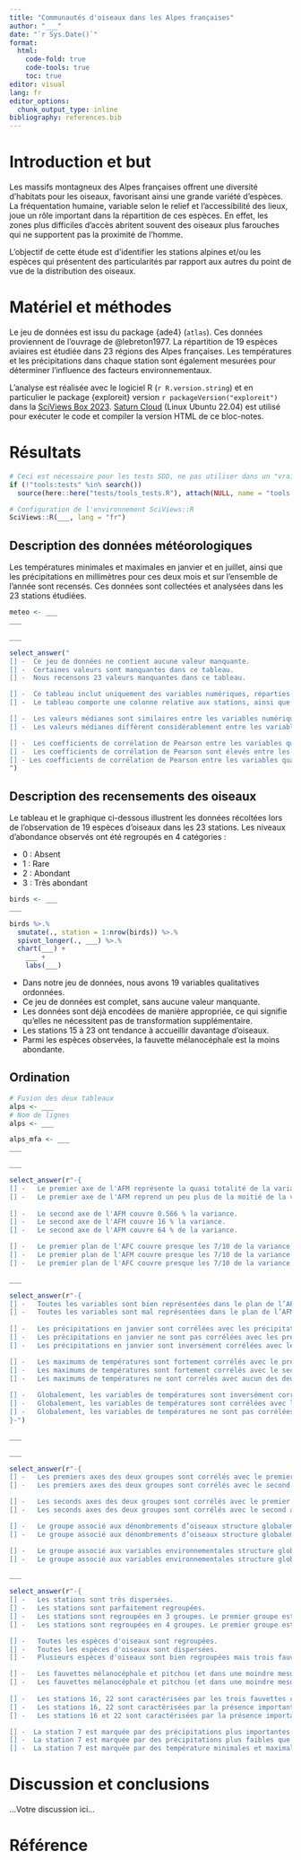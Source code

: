 ```yaml
---
title: "Communautés d'oiseaux dans les Alpes françaises"
author: "___"
date: "`r Sys.Date()`"
format:
  html:
    code-fold: true
    code-tools: true
    toc: true
editor: visual
lang: fr
editor_options: 
  chunk_output_type: inline
bibliography: references.bib
---
```


# Introduction et but

Les massifs montagneux des Alpes françaises offrent une diversité d'habitats pour les oiseaux, favorisant ainsi une grande variété d'espèces. La fréquentation humaine, variable selon le relief et l'accessibilité des lieux, joue un rôle important dans la répartition de ces espèces. En effet, les zones plus difficiles d'accès abritent souvent des oiseaux plus farouches qui ne supportent pas la proximité de l'homme.

L'objectif de cette étude est d'identifier les stations alpines et/ou les espèces qui présentent des particularités par rapport aux autres du point de vue de la distribution des oiseaux.

# Matériel et méthodes

Le jeu de données est issu du package {ade4} (`atlas`). Ces données proviennent de l'ouvrage de @lebreton1977. La répartition de 19 espèces aviaires est étudiée dans 23 régions des Alpes françaises. Les températures et les précipitations dans chaque station sont également mesurées pour déterminer l'influence des facteurs environnementaux.

L'analyse est réalisée avec le logiciel R (`r R.version.string`) et en particulier le package {exploreit} version `r packageVersion("exploreit")` dans la [SciViews Box 2023](https://www.sciviews.org/software/svbox/). [Saturn Cloud](https://saturncloud.io/) (Linux Ubuntu 22.04) est utilisé pour exécuter le code et compiler la version HTML de ce bloc-notes.

# Résultats

```r
# Ceci est nécessaire pour les tests SDD, ne pas utiliser dans un "vrai" projet
if (!"tools:tests" %in% search())
  source(here::here("tests/tools_tests.R"), attach(NULL, name = "tools:tests"))

# Configuration de l'environnement SciViews::R
SciViews::R(___, lang = "fr")
```

## Description des données météorologiques

Les températures minimales et maximales en janvier et en juillet, ainsi que les précipitations en millimètres pour ces deux mois et sur l'ensemble de l'année sont recensés. Ces données sont collectées et analysées dans les 23 stations étudiées.

<!--% Importez le jeu de données `meteo` se trouvant dans le dossier `data` sous le nom de `alps_meteo.csv`. Décrivez-le à l'aide de skimr::skim(). -->

```r
meteo <- ___
___
```

<!--% Réalisez une matrice de nuages de points pour visualiser la relation entre les variables quantitatives d'intérêt à l'aide de la fonction `ggscatmat()` du package {GGally}. Le triangle supérieur de la matrice affichera les corrélations de Pearson par défaut, ce qui vous permettra d'évaluer la corrélation linéaire entre les variables. -->

```r
___
```

<!--% Interprétez vos tableaux et votre graphique ci-dessous. -->

```r
select_answer("
[] -  Ce jeu de données ne contient aucune valeur manquante.
[] -  Certaines valeurs sont manquantes dans ce tableau.
[] -  Nous recensons 23 valeurs manquantes dans ce tableau.

[] -  Ce tableau inclut uniquement des variables numériques, réparties en deux ensembles : l’un pour les variables de température et l’autre pour les variables de précipitations.
[] -  Le tableau comporte une colonne relative aux stations, ainsi que deux ensembles de variables : l’un pour les variables de température et l’autre pour les variables de précipitations.

[] -  Les valeurs médianes sont similaires entre les variables numériques.
[] -  Les valeurs médianes diffèrent considérablement entre les variables numériques.

[] -  Les coefficients de corrélation de Pearson entre les variables quantitatives sont très faibles.
[] -  Les coefficients de corrélation de Pearson sont élevés entre les variables de température et entre les variables de précipitations.
[] - Les coefficients de corrélation de Pearson entre les variables quantitatives sont très élevés.
")
```

## Description des recensements des oiseaux

Le tableau et le graphique ci-dessous illustrent les données récoltées lors de l'observation de 19 espèces d'oiseaux dans les 23 stations. Les niveaux d'abondance observés ont été regroupés en 4 catégories :

-   0 : Absent
-   1 : Rare
-   2 : Abondant
-   3 : Très abondant

<!--% Importez le jeu de données `birds` se trouvant dans le dossier `data` sous le nom de `alps_birds.csv`. Décrivez-le avec skimr::skim(). -->

```r
birds <- ___
___
```

<!--% Visualisez ces données sur un graphique de type raster en utilisant geom_raster(). Remplacez les labels de stations par des nombres de 1 à 23 pour plus de lisibilité sur le graphique. -->

```r
birds %>.%
  smutate(., station = 1:nrow(birds)) %>.%
  spivot_longer(., ___) %>.%
  chart(___) +
    ___ +
    labs(___)
```

<!--# Comme ce graphique est identique à celui traité dans le module précédent, l’interprétation est reprise du projet correspondant. -->

-   Dans notre jeu de données, nous avons 19 variables qualitatives ordonnées.
-   Ce jeu de données est complet, sans aucune valeur manquante.
-   Les données sont déjà encodées de manière appropriée, ce qui signifie qu'elles ne nécessitent pas de transformation supplémentaire.
-   Les stations 15 à 23 ont tendance à accueillir davantage d'oiseaux.
-   Parmi les espèces observées, la fauvette mélanocéphale est la moins abondante.

## Ordination

<!--% Fusionnez les deux tableaux `meteo` et `birds` en un seul tableau nommé `alps`. Transformez ensuite la colonne station en noms de ligne en utilisant la fonction column_to_rownames().-->

```r
# Fusion des deux tableaux
alps <- ___
# Nom de lignes
alps <- ___
```

<!--% Effectuez une analyse factorielle multiple (AFM) sur le `alps` et stockez l'objet résultant dans la variable `alps_mfa`. Ensuite, affichez le résumé de `alps_mfa`. Lors de l'analyse, traitez les variables de dénombrement comme des variables destinées à l'analyse de fréquence. -->

```r
alps_mfa <- ___
___
```

<!--% Tracez le graphique des éboulis de votre AFM. -->

```r
___
```

<!--% Interprétez le résumé de l'AFM et de son graphique des éboulis. -->

```r
select_answer(r"-{
[] -   Le premier axe de l'AFM représente la quasi totalité de la variance. Il y a un effet saturant marqué.
[] -   Le premier axe de l'AFM reprend un peu plus de la moitié de la variance.
  
[] -   Le second axe de l'AFM couvre 0.566 % la variance.
[] -   Le second axe de l'AFM couvre 16 % la variance.
[] -   Le second axe de l'AFM couvre 64 % de la variance.

[] -   Le premier plan de l'AFC couvre presque les 7/10 de la variance totale, mais cela est totalement insuffisant.
[] -   Le premier plan de l'AFM couvre presque les 7/10 de la variance totale, ce qui est parfait pour notre analyse.
[] -   Le premier plan de l'AFC couvre presque les 7/10 de la variance totale, et nous nous en contenterons.}-")
```

<!--% Créez un graphique représentant la répartition des variables dans le premier plan de l'analyse factorielle multiple (AFM). -->

```r
___
```

<!--% Interprétez le graphique représentant la répartition des variables dans le premier plan de l'AFM. -->

```r
select_answer(r"-{
[] -   Toutes les variables sont bien représentées dans le plan de l’AFM.
[] -   Toutes les variables sont mal représentées dans le plan de l’AFM.
  
[] -   Les précipitations en janvier sont corrélées avec les précipitations en juillet.
[] -   Les précipitations en janvier ne sont pas corrélées avec les précipitations en juillet.
[] -   Les précipitations en janvier sont inversément corrélées avec les précipitations en juillet.

[] -   Les maximums de températures sont fortement corrélés avec le premier axe de l’AFM.
[] -   Les maximums de températures sont fortement corrélés avec le second axe de l’AFM.
[] -   Les maximums de températures ne sont corrélés avec aucun des deux axes en particulier de l’AFM.
  
[] -   Globalement, les variables de températures sont inversément corrélées avec les variables de précipitations.
[] -   Globalement, les variables de températures sont corrélées avec les variables de précipitations.
[] -   Globalement, les variables de températures ne sont pas corrélées avec les variables de précipitations.
}-")
```

<!--% Tracez un graphique représentant la répartition des axes dans le premier plan de l'AFM. -->

```r
___
```

<!--% Visualisez la répartition des groupes dans le premier plan de l'AFM. -->

```r
___
```

<!--% Interprétez les graphiques représentant la répartition des axes et des groupes dans le premier plan de l'AFM. -->

```r
select_answer(r"-{
[] -   Les premiers axes des deux groupes sont corrélés avec le premier axe de l'AFM.
[] -   Les premiers axes des deux groupes sont corrélés avec le second axe de l'AFM.

[] -   Les seconds axes des deux groupes sont corrélés avec le premier axe de l'AFM.
[] -   Les seconds axes des deux groupes sont corrélés avec le second axe de l'AFM.

[] -   Le groupe associé aux dénombrements d’oiseaux structure globalement le premier axe de l’AFM.
[] -   Le groupe associé aux dénombrements d’oiseaux structure globalement le premier axe de l’AFM

[] -   Le groupe associé aux variables environnementales structure globalement le premier axe de l’AFM.
[] -   Le groupe associé aux variables environnementales structure globalement le premier axe de l’AFM.}-")
```

<!--% Ordinez les stations et les espèces dans le premier plan de l'AFM. -->

```r
___
```

<!--% Interprétez ce graphique. -->

```r
select_answer(r"-{
[] -   Les stations sont très dispersées.
[] -   Les stations sont parfaitement regroupées.
[] -   Les stations sont regroupées en 3 groupes. Le premier groupe est composé de la station 7. On retrouve un second groupe avec la station 16 et 22. Le dernier groupe reprend tous les autres.
[] -   Les stations sont regroupées en 4 groupes. Le premier groupe est composé de la station 7. On retrouve un second groupe avec les stations 16 et 22. Un troisième groupe avec les stations de 1 à 8 moins la 7. Un quatrième groupe avec les stations 9 à 23 moins la 16 et la 22.

[] -   Toutes les espèces d'oiseaux sont regroupées.
[] -   Toutes les espèces d'oiseaux sont dispersées.
[] -   Plusieurs espèces d'oiseaux sont bien regroupées mais trois fauvettes se détachent nettement.

[] -   Les fauvettes mélanocéphale et pitchou (et dans une moindre mesure la fauvette passerinette) tirent les données à droite et sont abondantes dans les stations 16, 22.
[] -   Les fauvettes mélanocéphale et pitchou (et dans une moindre mesure la fauvette passerinette) tirent les données à droite extrémité par leur absence de la quasi-totalité des stations.
  
[] -   Les stations 16, 22 sont caractérisées par les trois fauvettes citées ci-dessus.
[] -   Les stations 16, 22 sont caractérisées par la présence importante, entre autres, des fauvettes orphee et passerinette et du hibou petit duc.
[] -   Les stations 16 et 22 sont caractérisées par la présence importante de la fauvette orphee et du hibou petit duc.

[] -  La station 7 est marquée par des précipitations plus importantes que dans les autres stations.
[] -  La station 7 est marquée par des précipitations plus faibles que dans les autres stations.  
[] -  La station 7 est marquée par des température minimales et maximales plus marquées que dans les autres stations.}-")
```

# Discussion et conclusions

<!--% En conclusion, l'AFM vous semble-t-elle être un outil adéquat pour atteindre l'objectif de ce travail ? Concluez en deux phrases. Est ce que l'AFM vous donne des résultats plus intéressant que l'AFC (voir projet B07Ia_acp_afc) ? Pourquoi ? -->

...Votre discussion ici...

# Référence

<!--% Ne rien indiquer ici. La référence bibliographique se placera automatiquement ici.-->
